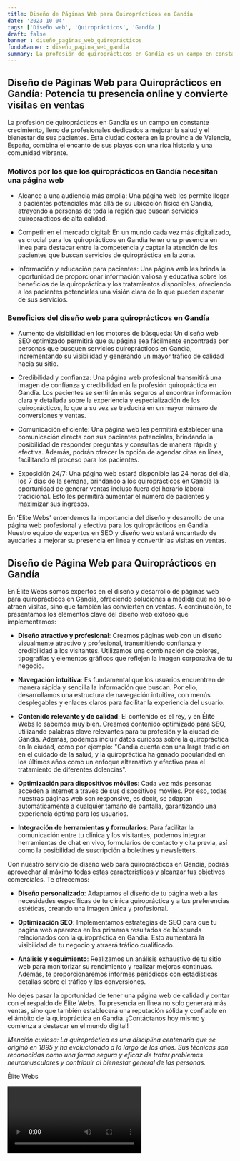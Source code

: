 ```yaml
---
title: Diseño de Páginas Web para Quiroprácticos en Gandía
date: '2023-10-04'
tags: ['Diseño web', 'Quiroprácticos', 'Gandía']
draft: false
banner : diseño_paginas_web_quiroprácticos
fondoBanner : diseño_pagina_web_gandía
summary: La profesión de quiroprácticos en Gandía es un campo en constante crecimiento, lleno de profesionales dedicados a mejorar la salud y el bienestar de sus pacientes. Esta ciudad costera en la provincia de Valencia, España, combina el encanto de sus playas con una rica historia y una comunidad vibrante. 
---
```


## Diseño de Páginas Web para Quiroprácticos en Gandía: Potencia tu presencia online y convierte visitas en ventas

La profesión de quiroprácticos en Gandía es un campo en constante crecimiento, lleno de profesionales dedicados a mejorar la salud y el bienestar de sus pacientes. Esta ciudad costera en la provincia de Valencia, España, combina el encanto de sus playas con una rica historia y una comunidad vibrante. 

### Motivos por los que los quiroprácticos en Gandía necesitan una página web

- Alcance a una audiencia más amplia: Una página web les permite llegar a pacientes potenciales más allá de su ubicación física en Gandía, atrayendo a personas de toda la región que buscan servicios quiroprácticos de alta calidad.

- Competir en el mercado digital: En un mundo cada vez más digitalizado, es crucial para los quiroprácticos en Gandía tener una presencia en línea para destacar entre la competencia y captar la atención de los pacientes que buscan servicios de quiropráctica en la zona.

- Información y educación para pacientes: Una página web les brinda la oportunidad de proporcionar información valiosa y educativa sobre los beneficios de la quiropráctica y los tratamientos disponibles, ofreciendo a los pacientes potenciales una visión clara de lo que pueden esperar de sus servicios.

### Beneficios del diseño web para quiroprácticos en Gandía

- Aumento de visibilidad en los motores de búsqueda: Un diseño web SEO optimizado permitirá que su página sea fácilmente encontrada por personas que busquen servicios quiroprácticos en Gandía, incrementando su visibilidad y generando un mayor tráfico de calidad hacia su sitio.

- Credibilidad y confianza: Una página web profesional transmitirá una imagen de confianza y credibilidad en la profesión quiropráctica en Gandía. Los pacientes se sentirán más seguros al encontrar información clara y detallada sobre la experiencia y especialización de los quiroprácticos, lo que a su vez se traducirá en un mayor número de conversiones y ventas.

- Comunicación eficiente: Una página web les permitirá establecer una comunicación directa con sus pacientes potenciales, brindando la posibilidad de responder preguntas y consultas de manera rápida y efectiva. Además, podrán ofrecer la opción de agendar citas en línea, facilitando el proceso para los pacientes.

- Exposición 24/7: Una página web estará disponible las 24 horas del día, los 7 días de la semana, brindando a los quiroprácticos en Gandía la oportunidad de generar ventas incluso fuera del horario laboral tradicional. Esto les permitirá aumentar el número de pacientes y maximizar sus ingresos.

En 'Élite Webs' entendemos la importancia del diseño y desarrollo de una página web profesional y efectiva para los quiroprácticos en Gandía. Nuestro equipo de expertos en SEO y diseño web estará encantado de ayudarles a mejorar su presencia en línea y convertir las visitas en ventas.

<GifSeo />

<Cta />

## Diseño de Página Web para Quiroprácticos en Gandía

En Élite Webs somos expertos en el diseño y desarrollo de páginas web para quiroprácticos en Gandía, ofreciendo soluciones a medida que no solo atraen visitas, sino que también las convierten en ventas. A continuación, te presentamos los elementos clave del diseño web exitoso que implementamos:

- **Diseño atractivo y profesional**: Creamos páginas web con un diseño visualmente atractivo y profesional, transmitiendo confianza y credibilidad a los visitantes. Utilizamos una combinación de colores, tipografías y elementos gráficos que reflejen la imagen corporativa de tu negocio.

- **Navegación intuitiva**: Es fundamental que los usuarios encuentren de manera rápida y sencilla la información que buscan. Por ello, desarrollamos una estructura de navegación intuitiva, con menús desplegables y enlaces claros para facilitar la experiencia del usuario.

- **Contenido relevante y de calidad**: El contenido es el rey, y en Élite Webs lo sabemos muy bien. Creamos contenido optimizado para SEO, utilizando palabras clave relevantes para tu profesión y la ciudad de Gandía. Además, podemos incluir datos curiosos sobre la quiropráctica en la ciudad, como por ejemplo: "Gandía cuenta con una larga tradición en el cuidado de la salud, y la quiropráctica ha ganado popularidad en los últimos años como un enfoque alternativo y efectivo para el tratamiento de diferentes dolencias".

- **Optimización para dispositivos móviles**: Cada vez más personas acceden a internet a través de sus dispositivos móviles. Por eso, todas nuestras páginas web son responsive, es decir, se adaptan automáticamente a cualquier tamaño de pantalla, garantizando una experiencia óptima para los usuarios.

- **Integración de herramientas y formularios**: Para facilitar la comunicación entre tu clínica y los visitantes, podemos integrar herramientas de chat en vivo, formularios de contacto y cita previa, así como la posibilidad de suscripción a boletines y newsletters.

Con nuestro servicio de diseño web para quiroprácticos en Gandía, podrás aprovechar al máximo todas estas características y alcanzar tus objetivos comerciales. Te ofrecemos:

- **Diseño personalizado**: Adaptamos el diseño de tu página web a las necesidades específicas de tu clínica quiropráctica y a tus preferencias estéticas, creando una imagen única y profesional.

- **Optimización SEO**: Implementamos estrategias de SEO para que tu página web aparezca en los primeros resultados de búsqueda relacionados con la quiropráctica en Gandía. Esto aumentará la visibilidad de tu negocio y atraerá tráfico cualificado.

- **Análisis y seguimiento**: Realizamos un análisis exhaustivo de tu sitio web para monitorizar su rendimiento y realizar mejoras continuas. Además, te proporcionaremos informes periódicos con estadísticas detallas sobre el tráfico y las conversiones.

No dejes pasar la oportunidad de tener una página web de calidad y contar con el respaldo de Élite Webs. Tu presencia en línea no solo generará más ventas, sino que también establecerá una reputación sólida y confiable en el ámbito de la quiropráctica en Gandía. ¡Contáctanos hoy mismo y comienza a destacar en el mundo digital!

*Mención curiosa: La quiropráctica es una disciplina centenaria que se originó en 1895 y ha evolucionado a lo largo de los años. Sus técnicas son reconocidas como una forma segura y eficaz de tratar problemas neuromusculares y contribuir al bienestar general de las personas.*

Élite Webs

<Video />

<CtaBot job='Quiroprácticos' city='Gandía'/>

<Gmaps query='Gandía+españa+maps' />